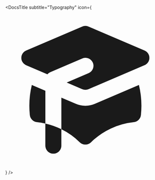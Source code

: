 
<Meta title="Introduction/Typography" />

<DocsTitle
  subtitle="Typography"
  icon={
    <svg
      xmlns="http://www.w3.org/2000/svg"
      className="h-5 w-5"
      viewBox="0 0 20 20"
      fill="currentColor"
    >
      <path d="M10.394 2.08a1 1 0 00-.788 0l-7 3a1 1 0 000 1.84L5.25 8.051a.999.999 0 01.356-.257l4-1.714a1 1 0 11.788 1.838L7.667 9.088l1.94.831a1 1 0 00.787 0l7-3a1 1 0 000-1.838l-7-3zM3.31 9.397L5 10.12v4.102a8.969 8.969 0 00-1.05-.174 1 1 0 01-.89-.89 11.115 11.115 0 01.25-3.762zM9.3 16.573A9.026 9.026 0 007 14.935v-3.957l1.818.78a3 3 0 002.364 0l5.508-2.361a11.026 11.026 0 01.25 3.762 1 1 0 01-.89.89 8.968 8.968 0 00-5.35 2.524 1 1 0 01-1.4 0zM6 18a1 1 0 001-1v-2.065a8.935 8.935 0 00-2-.712V17a1 1 0 001 1z" />
    </svg>
  }
/>
<DocsHeadline showSubtitle={true} />
<DocsTypography />
